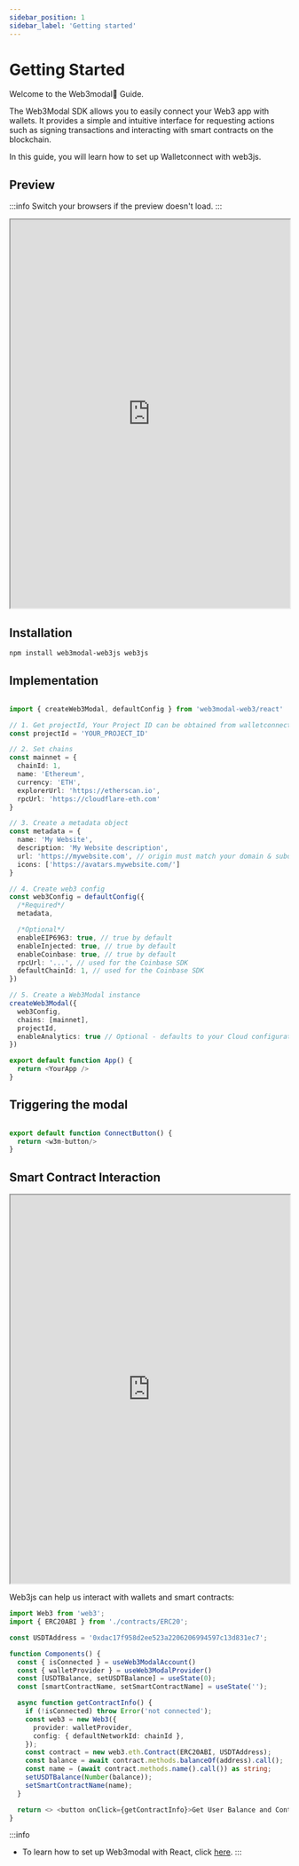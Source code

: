 ```yaml
---
sidebar_position: 1
sidebar_label: 'Getting started'
---
```


# Getting Started

Welcome to the Web3modal📱 Guide.

The Web3Modal SDK allows you to easily connect your Web3 app with wallets. It provides a simple and intuitive interface for requesting actions such as signing transactions and interacting with smart contracts on the blockchain.

In this guide, you will learn how to set up Walletconnect with web3js.



## Preview
:::info
Switch your browsers if the preview doesn't load.
:::
<iframe width="100%" height="700px"  src="https://stackblitz.com/edit/vitejs-vite-cg7ctd?embed=1&file=src%2FApp.tsx"></iframe>



## Installation

```bash
npm install web3modal-web3js web3js
```

## Implementation

```typescript

import { createWeb3Modal, defaultConfig } from 'web3modal-web3/react'

// 1. Get projectId, Your Project ID can be obtained from walletconnect.com
const projectId = 'YOUR_PROJECT_ID'

// 2. Set chains
const mainnet = {
  chainId: 1,
  name: 'Ethereum',
  currency: 'ETH',
  explorerUrl: 'https://etherscan.io',
  rpcUrl: 'https://cloudflare-eth.com'
}

// 3. Create a metadata object
const metadata = {
  name: 'My Website',
  description: 'My Website description',
  url: 'https://mywebsite.com', // origin must match your domain & subdomain
  icons: ['https://avatars.mywebsite.com/']
}

// 4. Create web3 config
const web3Config = defaultConfig({
  /*Required*/
  metadata,

  /*Optional*/
  enableEIP6963: true, // true by default
  enableInjected: true, // true by default
  enableCoinbase: true, // true by default
  rpcUrl: '...', // used for the Coinbase SDK
  defaultChainId: 1, // used for the Coinbase SDK
})

// 5. Create a Web3Modal instance
createWeb3Modal({
  web3Config,
  chains: [mainnet],
  projectId,
  enableAnalytics: true // Optional - defaults to your Cloud configuration
})

export default function App() {
  return <YourApp />
}
```

## Triggering the modal

```Typescript

export default function ConnectButton() {
  return <w3m-button/>
}

```

## Smart Contract Interaction

<iframe width="100%" height="700px"  src="https://stackblitz.com/edit/vitejs-vite-itfrzf?embed=1&file=src%2FApp.tsx"></iframe>

Web3js can help us interact with wallets and smart contracts:

```Typescript
import Web3 from 'web3';
import { ERC20ABI } from './contracts/ERC20';

const USDTAddress = '0xdac17f958d2ee523a2206206994597c13d831ec7';

function Components() {
  const { isConnected } = useWeb3ModalAccount()
  const { walletProvider } = useWeb3ModalProvider()
  const [USDTBalance, setUSDTBalance] = useState(0);
  const [smartContractName, setSmartContractName] = useState('');

  async function getContractInfo() {
    if (!isConnected) throw Error('not connected');
    const web3 = new Web3({
      provider: walletProvider,
      config: { defaultNetworkId: chainId },
    });
    const contract = new web3.eth.Contract(ERC20ABI, USDTAddress);
    const balance = await contract.methods.balanceOf(address).call();
    const name = (await contract.methods.name().call()) as string;
    setUSDTBalance(Number(balance));
    setSmartContractName(name);
  }

  return <> <button onClick={getContractInfo}>Get User Balance and Contract name</button> <p> Balance: {USDTBalance} smartContractName: {smartContractName}</p></>
}

```

:::info
- To learn how to set up Web3modal with React, click [here](/guides/dapps/web3_modal_guide/react).
:::
